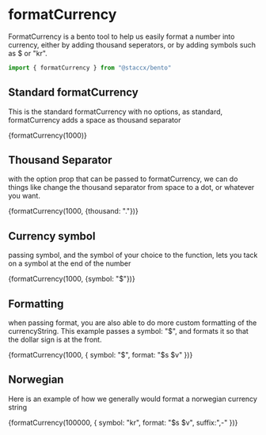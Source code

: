 
<Meta title="Formatting|FormatCurrency" component={formatCurrency}/>

# formatCurrency
FormatCurrency is a bento tool to help us easily format a number into currency, either by adding thousand seperators,
or by adding symbols such as $ or "kr".

```javascript
import { formatCurrency } from "@staccx/bento"
```

## Standard formatCurrency
This is the standard formatCurrency with no options, as standard, formatCurrency adds a space as thousand separator

<Preview>
  <Story name="Standard">
   <CurrencyText>{formatCurrency(1000)}</CurrencyText>
  </Story>
</Preview>

## Thousand Separator
with the option prop that can be passed to formatCurrency, we can do things like change the thousand separator from
space to a dot, or whatever you want.

<Preview>
  <Story name="Thousand Separator">
   <CurrencyText>{formatCurrency(1000, {thousand: "."})}</CurrencyText>
  </Story>
</Preview>


## Currency symbol
passing symbol, and the symbol of your choice to the function, lets you tack on a symbol at the end of the number

<Preview>
  <Story name="Currency symbol">
   <CurrencyText>{formatCurrency(1000, {symbol: "$"})}</CurrencyText>
  </Story>
</Preview>

## Formatting
when passing format, you are also able to do more custom formatting of the currencyString. 
This example passes a symbol: "$", and formats it so that the dollar sign is at the front.

<Preview>
  <Story name="Formatting">
   <CurrencyText>{formatCurrency(1000, { symbol: "$", format: "$s  $v" })}</CurrencyText>
  </Story>
</Preview>

## Norwegian
Here is an example of how we generally would format a norwegian currency string

<Preview>
  <Story name="Norweigan format">
   <CurrencyText>
   {formatCurrency(100000, { symbol: "kr", format: "$s  $v", suffix:",-" })}
   </CurrencyText>
  </Story>
</Preview>

